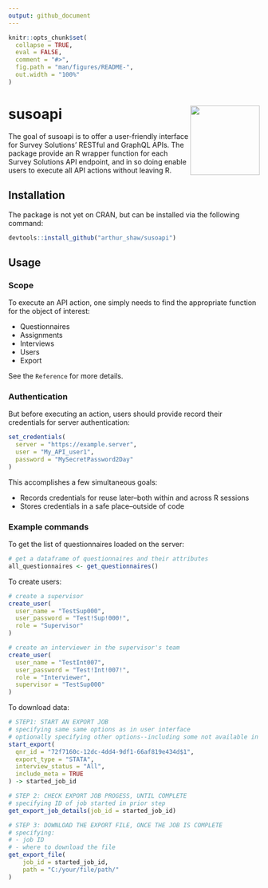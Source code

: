 ```yaml
---
output: github_document
---
```


<!-- README.md is generated from README.Rmd. Please edit that file -->

```r
knitr::opts_chunk$set(
  collapse = TRUE,
  eval = FALSE,
  comment = "#>",
  fig.path = "man/figures/README-",
  out.width = "100%"
)
```

# susoapi <img src='man/figures/logo.png' align="right" height="139" />

<!-- badges: start -->
<!-- badges: end -->

The goal of susoapi is to offer a user-friendly interface for Survey Solutions' RESTful and GraphQL APIs. The package provide an R wrapper function for each Survey Solutions API endpoint, and in so doing enable users to execute all API actions without leaving R.

## Installation

The package is not yet on CRAN, but can be installed via the following command:

``` r
devtools::install_github("arthur_shaw/susoapi")
```

## Usage

### Scope

To execute an API action, one simply needs to find the appropriate function for the object of interest: 

- Questionnaires
- Assignments
- Interviews
- Users
- Export

See the `Reference` for more details.

### Authentication

But before executing an action, users should provide record their credentials for server authentication:

```r
set_credentials(
  server = "https://example.server",
  user = "My_API_user1",
  password = "MySecretPassword2Day"
)
```

This accomplishes a few simultaneous goals:

- Records credentials for reuse later--both within and across R sessions
- Stores credentials in a safe place--outside of code

### Example commands

To get the list of questionnaires loaded on the server:

```r
# get a dataframe of questionnaires and their attributes
all_questionnaires <- get_questionnaires()
```

To create users:

```r
# create a supervisor
create_user(
  user_name = "TestSup000",
  user_password = "Test!Sup!000!",
  role = "Supervisor"
)

# create an interviewer in the supervisor's team
create_user(
  user_name = "TestInt007",
  user_password = "Test!Int!007!",
  role = "Interviewer",
  supervisor = "TestSup000"
)

```

To download data:

```r
# STEP1: START AN EXPORT JOB
# specifying same same options as in user interface
# optionally specifying other options--including some not available in the UI
start_export(
  qnr_id = "72f7160c-12dc-4dd4-9df1-66af819e434d$1",
  export_type = "STATA",
  interview_status = "All",
  include_meta = TRUE
) -> started_job_id

# STEP 2: CHECK EXPORT JOB PROGESS, UNTIL COMPLETE
# specifying ID of job started in prior step
get_export_job_details(job_id = started_job_id)

# STEP 3: DOWNLOAD THE EXPORT FILE, ONCE THE JOB IS COMPLETE
# specifying:
# - job ID
# - where to download the file
get_export_file(
    job_id = started_job_id,
    path = "C:/your/file/path/"
)
```
